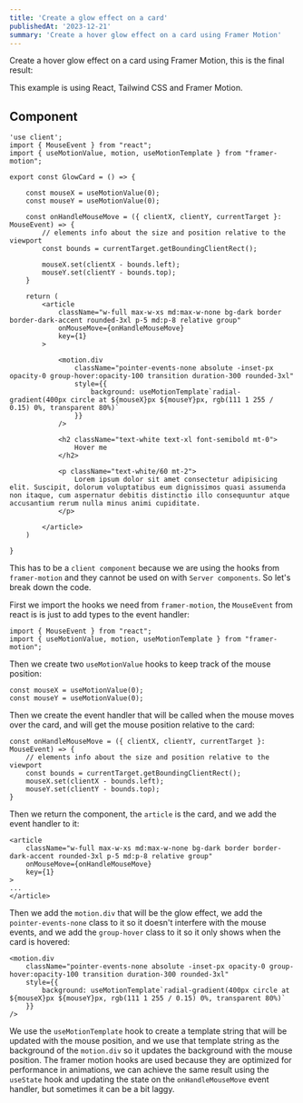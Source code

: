 ```yaml
---
title: 'Create a glow effect on a card'
publishedAt: '2023-12-21'
summary: 'Create a hover glow effect on a card using Framer Motion'
---
```


Create a hover glow effect on a card using Framer Motion, this is the final result:
<GlowCard />

This example is using React, Tailwind CSS and Framer Motion.

## Component
    
```tsx title="glow-card.tsx"
'use client';
import { MouseEvent } from "react";
import { useMotionValue, motion, useMotionTemplate } from "framer-motion";

export const GlowCard = () => {

    const mouseX = useMotionValue(0);
    const mouseY = useMotionValue(0);

    const onHandleMouseMove = ({ clientX, clientY, currentTarget }: MouseEvent) => {
        // elements info about the size and position relative to the viewport
        const bounds = currentTarget.getBoundingClientRect();

        mouseX.set(clientX - bounds.left);
        mouseY.set(clientY - bounds.top);
    }

    return (
        <article 
            className="w-full max-w-xs md:max-w-none bg-dark border border-dark-accent rounded-3xl p-5 md:p-8 relative group"
            onMouseMove={onHandleMouseMove}
            key={1}
        >

            <motion.div 
                className="pointer-events-none absolute -inset-px opacity-0 group-hover:opacity-100 transition duration-300 rounded-3xl"
                style={{
                    background: useMotionTemplate`radial-gradient(400px circle at ${mouseX}px ${mouseY}px, rgb(111 1 255 / 0.15) 0%, transparent 80%)`
                }}
            />

            <h2 className="text-white text-xl font-semibold mt-0">
                Hover me
            </h2>

            <p className="text-white/60 mt-2">
                Lorem ipsum dolor sit amet consectetur adipisicing elit. Suscipit, dolorum voluptatibus eum dignissimos quasi assumenda non itaque, cum aspernatur debitis distinctio illo consequuntur atque accusantium rerum nulla minus animi cupiditate.
            </p>

        </article>
    )

}
```

This has to be a `client component` because we are using the hooks from `framer-motion` and they cannot be used on with `Server components`.
So let's break down the code.

First we import the hooks we need from `framer-motion`, the `MouseEvent` from react
is is just to add types to the event handler:

```tsx title="glow-card.tsx"
import { MouseEvent } from "react";
import { useMotionValue, motion, useMotionTemplate } from "framer-motion";
```

Then we create two `useMotionValue` hooks to keep track of the mouse position:

```tsx title="glow-card.tsx"
const mouseX = useMotionValue(0);
const mouseY = useMotionValue(0);
```

Then we create the event handler that will be called when the mouse moves over the card, and will get 
the mouse position relative to the card:

```tsx title="glow-card.tsx"
const onHandleMouseMove = ({ clientX, clientY, currentTarget }: MouseEvent) => {
    // elements info about the size and position relative to the viewport
    const bounds = currentTarget.getBoundingClientRect();
    mouseX.set(clientX - bounds.left);
    mouseY.set(clientY - bounds.top);
}
```

Then we return the component, the `article` is the card, and we add the event handler to it:

```tsx title="glow-card.tsx"
<article 
    className="w-full max-w-xs md:max-w-none bg-dark border border-dark-accent rounded-3xl p-5 md:p-8 relative group"
    onMouseMove={onHandleMouseMove}
    key={1}
>
...
</article>
```

Then we add the `motion.div` that will be the glow effect, we add the `pointer-events-none` class to it so it doesn't interfere 
with the mouse events, and we add the `group-hover` class to it so it only shows when the card is hovered:

```tsx title="glow-card.tsx"
<motion.div 
    className="pointer-events-none absolute -inset-px opacity-0 group-hover:opacity-100 transition duration-300 rounded-3xl"
    style={{
        background: useMotionTemplate`radial-gradient(400px circle at ${mouseX}px ${mouseY}px, rgb(111 1 255 / 0.15) 0%, transparent 80%)`
    }}
/>
```

We use the `useMotionTemplate` hook to create a template string that will be updated with the mouse position, and we use that template 
string as the background of the `motion.div` so it updates the background with the mouse position.
The framer motion hooks are used because they are optimized for performance in animations, we can achieve the same result using the
`useState` hook and updating the state on the `onHandleMouseMove` event handler, but sometimes it can be a bit laggy.